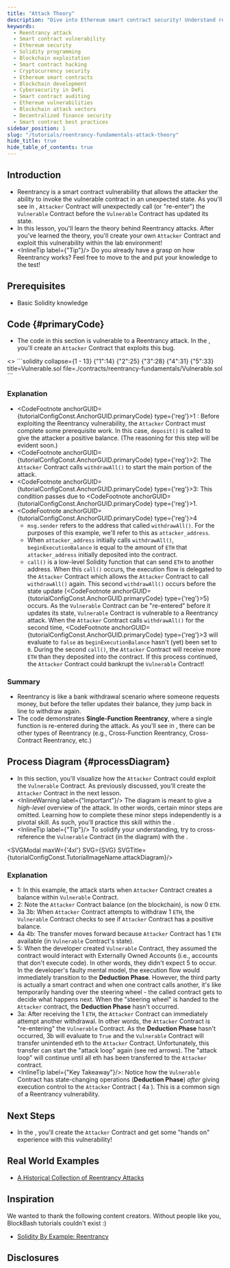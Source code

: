 ```yaml
---
title: "Attack Theory"
description: "Dive into Ethereum smart contract security! Understand reentrancy vulnerabilities and exploit techniques. Perfect for Solidity developers aiming to create secure DApps. Featuring real-world examples and practical exercises. Level up your blockchain security expertise now!"
keywords:
  - Reentrancy attack
  - Smart contract vulnerability
  - Ethereum security
  - Solidity programming
  - Blockchain exploitation
  - Smart contract hacking
  - Cryptocurrency security
  - Ethereum smart contracts
  - Blockchain development
  - Cybersecurity in DeFi
  - Smart contract auditing
  - Ethereum vulnerabilities
  - Blockchain attack vectors
  - Decentralized finance security
  - Smart contract best practices
sidebar_position: 1
slug: "/tutorials/reentrancy-fundamentals-attack-theory"
hide_title: true
hide_table_of_contents: true
---
```


<!-- Intellij mdx plugin doesn't support ts path aliases -->

## Introduction

- Reentrancy is a smart contract vulnerability that allows the attacker the ability to invoke the vulnerable contract in an unexpected state. As you'll see in
<LinkAnchor anchorGUID={tutorialConfigConst.AnchorGUID.processDiagram}/>, `Attacker` Contract will unexpectedly call (or "re-enter") the `Vulnerable` Contract before the `Vulnerable` Contract has updated its state.
- In this lesson, you'll learn the theory behind Reentrancy attacks. After you've learned the theory, you'll create your own `Attacker` Contract and exploit this vulnerability within the lab environment!
- <InlineTip label={"Tip"}/> Do you already have a grasp on how Reentrancy works?  Feel free to move to the <LinkTutorial tutorialGUID={tutorialConfigConst.TutorialGUID.reentrancyFundamentalsAttackLab}/> and put your knowledge to the test!

## Prerequisites

- Basic Solidity knowledge

## Code {#primaryCode}
- The code in this section is vulnerable to a Reentrancy attack. In the
<LinkTutorial tutorialGUID={tutorialConfigConst.TutorialGUID.reentrancyFundamentalsAttackLab}/>, you'll create an `Attacker` Contract that exploits this bug.

<SectionWrapper>
    <CodePanelTipProcessDiagram tutorialGUID={tutorialConfigConst.TutorialGUID.reentrancyFundamentalsAttackTheory}/>
    <CodePanel>
        <>
            ```solidity collapse={1 - 13} {"1":14} {"2":25} {"3":28} {"4":31} {"5":33} title=Vulnerable.sol file=./contracts/reentrancy-fundamentals/Vulnerable.sol
            ```
        </>
    </CodePanel>
</SectionWrapper>

### Explanation
- <CodeFootnote anchorGUID={tutorialConfigConst.AnchorGUID.primaryCode} type={'reg'}>1</CodeFootnote> : Before exploiting the Reentrancy vulnerability, the `Attacker` Contract must complete some prerequisite work. In this case, `deposit()` is called to give the attacker a positive balance.  (The reasoning for this step will be evident soon.)
- <CodeFootnote anchorGUID={tutorialConfigConst.AnchorGUID.primaryCode} type={'reg'}>2</CodeFootnote>: The `Attacker` Contract calls `withdrawAll()` to start the main portion of the attack.
- <CodeFootnote anchorGUID={tutorialConfigConst.AnchorGUID.primaryCode} type={'reg'}>3</CodeFootnote>: This condition passes due to <CodeFootnote anchorGUID={tutorialConfigConst.AnchorGUID.primaryCode} type={'reg'}>1</CodeFootnote>.
- <CodeFootnote anchorGUID={tutorialConfigConst.AnchorGUID.primaryCode} type={'reg'}>4</CodeFootnote>
    - `msg.sender` refers to the address that called `withdrawAll()`. For the purposes of this example, we'll refer to this as `attacker_address`.
    - When `attacker_address` initially calls `withdrawAll()`, `beginExecutionBalance` is equal to the amount of `ETH` that `attacker_address` initially deposited into the contract.
    - `call()` is a low-level Solidity function that can send `ETH` to another address.  When this `call()` occurs, the execution flow is delegated to the `Attacker` Contract which allows the `Attacker` Contract to call `withdrawAll()` again.  This second `withdrawAll()` occurs before the state update (<CodeFootnote anchorGUID={tutorialConfigConst.AnchorGUID.primaryCode} type={'reg'}>5</CodeFootnote>) occurs.  As the `Vulnerable` Contract can be "re-entered" before it updates its state, `Vulnerable` Contract is vulnerable to a Reentrancy attack.  When the `Attacker` Contract calls `withdrawAll()` for the second time,
<CodeFootnote anchorGUID={tutorialConfigConst.AnchorGUID.primaryCode} type={'reg'}>3</CodeFootnote> will evaluate to `false` as `beginExecutionBalance` hasn't (yet) been set to `0`. During the second `call()`, the `Attacker` Contract will receive more `ETH` than they deposited into the contract.  If this process continued, the `Attacker` Contract could bankrupt the `Vulnerable` Contract!

### Summary
- Reentrancy is like a bank withdrawal scenario where someone requests money, but before the teller updates their balance, they jump back in line to withdraw again.
- The code demonstrates **Single-Function Reentrancy**, where a single function is re-entered during the attack. As you'll see in
<LinkTutorial tutorialGUID={tutorialConfigConst.TutorialGUID.reentrancyFundamentalsDefendTheory}/>, there can be other types of Reentrancy (e.g., Cross-Function Reentrancy, Cross-Contract Reentrancy, etc.)

## Process Diagram {#processDiagram}
- In this section, you'll visualize how the `Attacker` Contract could exploit the `Vulnerable` Contract. As previously discussed, you'll create the `Attacker` Contract in the next lesson.
- <InlineWarning label={"Important"}/> The diagram is meant to give a *high-level* overview of the attack.  In other words, certain minor steps are omitted.  Learning how to complete these minor steps independently is a pivotal skill. As such, you'll practice this skill within the <LinkTutorial tutorialGUID={tutorialConfigConst.TutorialGUID.reentrancyFundamentalsAttackLab}/>.
- <InlineTip label={"Tip"}/> To solidify your understanding, try to cross-reference the `Vulnerable` Contract (in the diagram) with the <LinkAnchor anchorGUID={tutorialConfigConst.AnchorGUID.primaryCode}/>.

<SVGModal maxW={'4xl'} SVG={SVG} SVGTitle={tutorialConfigConst.TutorialImageName.attackDiagram}/>

### Explanation

- <DiagramFootnote prefix={tutorialConfigConst.DiagramConstructNames.seedingPhase}>1</DiagramFootnote>: In this example, the attack starts when `Attacker` Contract creates a balance within `Vulnerable` Contract.
- <DiagramFootnote prefix={tutorialConfigConst.DiagramConstructNames.transferPhase}>2</DiagramFootnote>: Note the `Attacker` Contract balance (on the blockchain), is now 0 `ETH`.
- <DiagramFootnote prefix={tutorialConfigConst.DiagramConstructNames.transferPhase}>3a</DiagramFootnote> <DiagramFootnote>3b</DiagramFootnote>: When `Attacker` Contract attempts to withdraw 1 `ETH`, the `Vulnerable` Contract checks to see if `Attacker` Contract has a positive balance.
- <DiagramFootnote prefix={tutorialConfigConst.DiagramConstructNames.transferPhase}>4a</DiagramFootnote> <DiagramFootnote>4b</DiagramFootnote>: The transfer moves forward because `Attacker` Contract has 1 `ETH` available (in `Vulnerable` Contract's state).
- <DiagramFootnote prefix={tutorialConfigConst.DiagramConstructNames.transferPhase}>5</DiagramFootnote>: When the developer created `Vulnerable` Contract, they assumed the contract would interact with Externally Owned Accounts (i.e., accounts that don't execute code).  In other words, they didn't expect <DiagramFootnote prefix={tutorialConfigConst.DiagramConstructNames.transferPhase}>5</DiagramFootnote> to occur.  In the developer's faulty mental model, the execution flow would immediately transition to the **Deduction Phase**.  However, the third party is actually a smart contract and when one contract calls another, it's like temporarily handing over the steering wheel - the called contract gets to decide what happens next.  When the "steering wheel" is handed to the `Attacker` contract, the **Deduction Phase** hasn't occurred.
- <DiagramFootnote prefix={tutorialConfigConst.DiagramConstructNames.transferPhase}>3a</DiagramFootnote>: After receiving the 1 `ETH`, the `Attacker` Contract can immediately attempt another withdrawal. In other words, the `Attacker` Contract is "re-entering" the `Vulnerable` Contract. As the **Deduction Phase** hasn't occurred, <DiagramFootnote prefix={tutorialConfigConst.DiagramConstructNames.transferPhase}>3b</DiagramFootnote> will evaluate to `True` and the `Vulnerable` Contract will transfer unintended eth to the `Attacker` Contract. Unfortunately, this transfer can start the "attack loop" again (see red arrows).  The "attack loop" will continue until all eth has been transferred to the `Attacker` contract.
- <InlineTip label={"Key Takeaway"}/>: Notice how the `Vulnerable` Contract has state-changing operations (**Deduction Phase**) *after* giving execution control to the `Attacker` Contract
(
<DiagramFootnote prefix={tutorialConfigConst.DiagramConstructNames.transferPhase}>4a</DiagramFootnote>
). This is a common sign of a Reentrancy vulnerability.

## Next Steps
- In the
<LinkTutorial tutorialGUID={tutorialConfigConst.TutorialGUID.reentrancyFundamentalsAttackLab}/>, you'll create the `Attacker` Contract and get some "hands on" experience with this vulnerability!

## Real World Examples

- [A Historical Collection of Reentrancy Attacks
](https://github.com/pcaversaccio/reentrancy-attacks)


## Inspiration
We wanted to thank the following content creators. Without people like you, BlockBash tutorials couldn't exist :)
- [Solidity By Example: Reentrancy](https://solidity-by-example.org/hacks/re-entrancy/)

## Disclosures
<Liability/>
